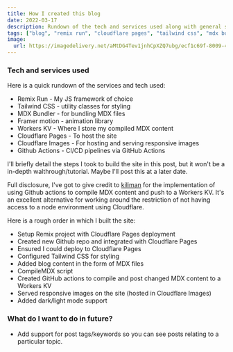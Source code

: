 ```yaml
---
title: How I created this blog
date: 2022-03-17
description: Rundown of the tech and services used along with general steps taken.
tags: ["blog", "remix run", "cloudflare pages", "tailwind css", "mdx bundler"]
image:
  url: https://imagedelivery.net/aMtDG4Tev1jnhCpXZQ7ubg/ecf1c69f-8009-4589-430c-de81537dca00
---
```


### Tech and services used

Here is a quick rundown of the services and tech used:

- Remix Run - My JS framework of choice
- Tailwind CSS - utility classes for styling
- MDX Bundler - for bundling MDX files
- Framer motion - animation library
- Workers KV - Where I store my compiled MDX content
- Cloudflare Pages - To host the site
- Cloudflare Images - For hosting and serving responsive images
- Github Actions - CI/CD pipelines via GitHub Actions

I'll briefly detail the steps I took to build the site in this post, but it won't be a in-depth walthrough/tutorial. Maybe I'll post this at a later date.

Full disclosure, I've got to give credit to [kiliman](https://github.com/kiliman/kiliman-dev/blob/main/scripts/mdx/compile-mdx.mjs) for the implementation of using Github actions to compile MDX content and push to a Workers KV. It's an excellent alternative for working around the restriction of not having access to a node environment using Cloudflare.

Here is a rough order in which I built the site:

- Setup Remix project with Cloudflare Pages deployment
- Created new Github repo and integrated with Cloudflare Pages
- Ensured I could deploy to Cloudflare Pages
- Configured Tailwind CSS for styling
- Added blog content in the form of MDX files
- CompileMDX script
- Created GitHub actions to compile and post changed MDX content to a Workers KV
- Served responsive images on the site (hosted in Cloudflare Images)
- Added dark/light mode support

### What do I want to do in future?

- Add support for post tags/keywords so you can see posts relating to a particular topic.
